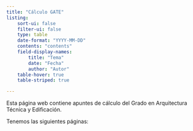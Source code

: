 ```yaml
---
title: "Cálculo GATE"
listing:
    sort-ui: false
    filter-ui: false
    type: table
    date-format: "YYYY-MM-DD"
    contents: "contents"
    field-display-names:
        title: "Tema"
        date: "Fecha"
        author: "Autor"
    table-hover: true
    table-striped: true

---
```


Esta página web contiene apuntes de cálculo del Grado en Arquitectura Técnica y Edificación.

Tenemos las siguientes páginas: